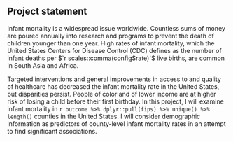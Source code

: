 ## Project statement

Infant mortality is a widespread issue worldwide. Countless sums of money are poured annually into research and programs to prevent the death of children younger than one year. High rates of infant mortality, which the United States Centers for Disease Control (CDC) defines as the number of infant deaths per $`r scales::comma(config$rate)`$ live births, are common in South Asia and Africa.

Targeted interventions and general improvements in access to and quality of healthcare has decreased the infant mortality rate in the United States, but disparities persist. People of color and of lower income are at higher risk of losing a child before their first birthday. In this project, I will examine infant mortality in `r outcome %>% dplyr::pull(fips) %>% unique() %>% length()` counties in the United States. I will consider demographic information as predictors of county-level infant mortality rates in an attempt to find significant associations.
